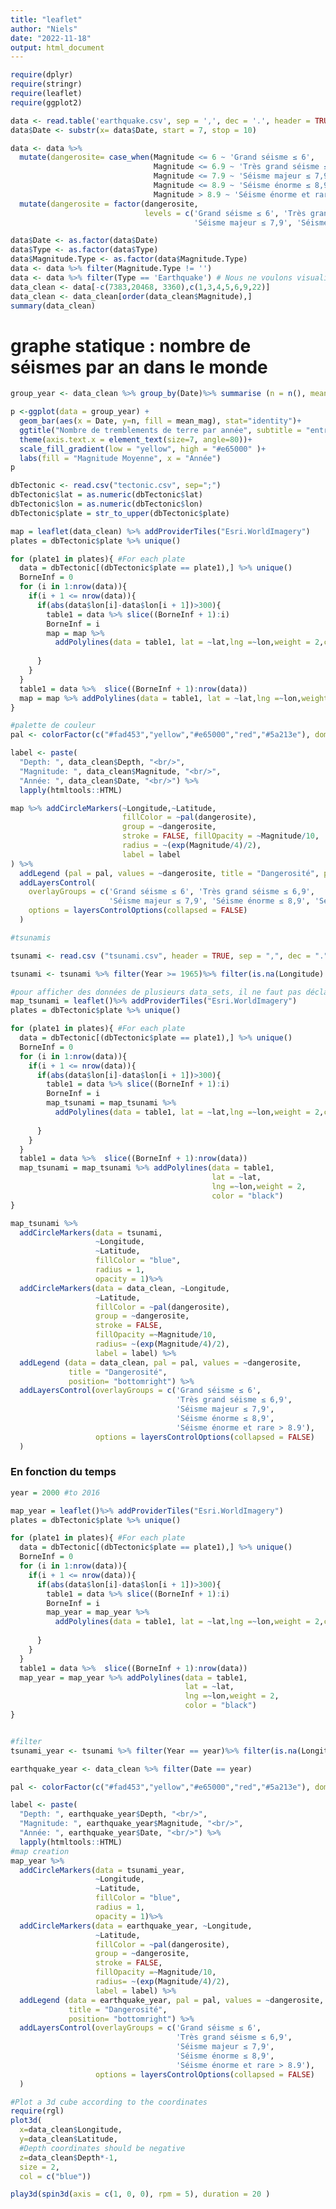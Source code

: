 ```yaml
---
title: "leaflet"
author: "Niels"
date: "2022-11-18"
output: html_document
---
```

```r
require(dplyr)
require(stringr)
require(leaflet)
require(ggplot2)

data <- read.table('earthquake.csv', sep = ',', dec = '.', header = TRUE)
data$Date <- substr(x= data$Date, start = 7, stop = 10)
```

```r
data <- data %>%
  mutate(dangerosite= case_when(Magnitude <= 6 ~ 'Grand séisme ≤ 6',
                                Magnitude <= 6.9 ~ 'Très grand séisme ≤ 6,9',
                                Magnitude <= 7.9 ~ 'Séisme majeur ≤ 7,9',
                                Magnitude <= 8.9 ~ 'Séisme énorme ≤ 8,9',
                                Magnitude > 8.9 ~ 'Séisme énorme et rare > 8.9')) %>%
  mutate(dangerosite = factor(dangerosite,
                              levels = c('Grand séisme ≤ 6', 'Très grand séisme ≤ 6,9',
                                         'Séisme majeur ≤ 7,9', 'Séisme énorme ≤ 8,9', 'Séisme énorme et rare > 8.9'))) 
```

```r
data$Date <- as.factor(data$Date)
data$Type <- as.factor(data$Type)
data$Magnitude.Type <- as.factor(data$Magnitude.Type)
data <- data %>% filter(Magnitude.Type != '')
data <- data %>% filter(Type == 'Earthquake') # Nous ne voulons visualiser que les tremblements de terre
data_clean <- data[-c(7383,20468, 3360),c(1,3,4,5,6,9,22)]
data_clean <- data_clean[order(data_clean$Magnitude),]
summary(data_clean)
```
# graphe statique : nombre de séismes par an dans le monde
```r
group_year <- data_clean %>% group_by(Date)%>% summarise (n = n(), mean_mag = mean(Magnitude))
```

```r
p <-ggplot(data = group_year) +
  geom_bar(aes(x = Date, y=n, fill = mean_mag), stat="identity")+
  ggtitle("Nombre de tremblements de terre par année", subtitle = "entre 1965 et 2016")+
  theme(axis.text.x = element_text(size=7, angle=80))+
  scale_fill_gradient(low = "yellow", high = "#e65000" )+
  labs(fill = "Magnitude Moyenne", x = "Année")
p
```


```r
dbTectonic <- read.csv("tectonic.csv", sep=";")
dbTectonic$lat = as.numeric(dbTectonic$lat)
dbTectonic$lon = as.numeric(dbTectonic$lon)
dbTectonic$plate = str_to_upper(dbTectonic$plate)

map = leaflet(data_clean) %>% addProviderTiles("Esri.WorldImagery")
plates = dbTectonic$plate %>% unique() 

for (plate1 in plates){ #For each plate
  data = dbTectonic[(dbTectonic$plate == plate1),] %>% unique() 
  BorneInf = 0
  for (i in 1:nrow(data)){
    if(i + 1 <= nrow(data)){
      if(abs(data$lon[i]-data$lon[i + 1])>300){
        table1 = data %>% slice((BorneInf + 1):i)
        BorneInf = i
        map = map %>% 
          addPolylines(data = table1, lat = ~lat,lng =~lon,weight = 2,color = "black")
        
      }
    }
  }
  table1 = data %>%  slice((BorneInf + 1):nrow(data))
  map = map %>% addPolylines(data = table1, lat = ~lat,lng =~lon,weight = 2,color = "black")
}


```

```r
#palette de couleur
pal <- colorFactor(c("#fad453","yellow","#e65000","red","#5a213e"), domain = NULL)

label <- paste(
  "Depth: ", data_clean$Depth, "<br/>",
  "Magnitude: ", data_clean$Magnitude, "<br/>",
  "Année: ", data_clean$Date, "<br/>") %>%
  lapply(htmltools::HTML)

map %>% addCircleMarkers(~Longitude,~Latitude,
                         fillColor = ~pal(dangerosite),
                         group = ~dangerosite,
                         stroke = FALSE, fillOpacity = ~Magnitude/10,
                         radius = ~(exp(Magnitude/4)/2),
                         label = label
) %>%
  addLegend (pal = pal, values = ~dangerosite, title = "Dangerosité", position = "bottomright") %>%
  addLayersControl(
    overlayGroups = c('Grand séisme ≤ 6', 'Très grand séisme ≤ 6,9',
                      'Séisme majeur ≤ 7,9', 'Séisme énorme ≤ 8,9', 'Séisme énorme et rare > 8.9'),
    options = layersControlOptions(collapsed = FALSE)
  )
```

```r
#tsunamis

tsunami <- read.csv ("tsunami.csv", header = TRUE, sep = ",", dec = ".")
```

```r
tsunami <- tsunami %>% filter(Year >= 1965)%>% filter(is.na(Longitude) == FALSE)%>% filter(is.na(Latitude) == FALSE)
```




```r
#pour afficher des données de plusieurs data_sets, il ne faut pas déclarer de data frame dans leaflet(), mais les mettre dans data de chaque objet
map_tsunami = leaflet()%>% addProviderTiles("Esri.WorldImagery")
plates = dbTectonic$plate %>% unique() 

for (plate1 in plates){ #For each plate
  data = dbTectonic[(dbTectonic$plate == plate1),] %>% unique() 
  BorneInf = 0
  for (i in 1:nrow(data)){
    if(i + 1 <= nrow(data)){
      if(abs(data$lon[i]-data$lon[i + 1])>300){
        table1 = data %>% slice((BorneInf + 1):i)
        BorneInf = i
        map_tsunami = map_tsunami %>% 
          addPolylines(data = table1, lat = ~lat,lng =~lon,weight = 2,color = "black")
        
      }
    }
  }
  table1 = data %>%  slice((BorneInf + 1):nrow(data))
  map_tsunami = map_tsunami %>% addPolylines(data = table1, 
                                             lat = ~lat,
                                             lng =~lon,weight = 2,
                                             color = "black")
}

map_tsunami %>% 
  addCircleMarkers(data = tsunami,
                   ~Longitude,
                   ~Latitude,
                   fillColor = "blue",
                   radius = 1,
                   opacity = 1)%>%
  addCircleMarkers(data = data_clean, ~Longitude,
                   ~Latitude,
                   fillColor = ~pal(dangerosite),
                   group = ~dangerosite,
                   stroke = FALSE, 
                   fillOpacity =~Magnitude/10,
                   radius= ~(exp(Magnitude/4)/2),
                   label = label) %>%
  addLegend (data = data_clean, pal = pal, values = ~dangerosite, 
             title = "Dangerosité", 
             position= "bottomright") %>%
  addLayersControl(overlayGroups = c('Grand séisme ≤ 6',
                                     'Très grand séisme ≤ 6,9',
                                     'Séisme majeur ≤ 7,9',
                                     'Séisme énorme ≤ 8,9', 
                                     'Séisme énorme et rare > 8.9'),
                   options = layersControlOptions(collapsed = FALSE)
  )
```

### En fonction du temps

```r
year = 2000 #to 2016
```


```r


map_year = leaflet()%>% addProviderTiles("Esri.WorldImagery")
plates = dbTectonic$plate %>% unique() 

for (plate1 in plates){ #For each plate
  data = dbTectonic[(dbTectonic$plate == plate1),] %>% unique() 
  BorneInf = 0
  for (i in 1:nrow(data)){
    if(i + 1 <= nrow(data)){
      if(abs(data$lon[i]-data$lon[i + 1])>300){
        table1 = data %>% slice((BorneInf + 1):i)
        BorneInf = i
        map_year = map_year %>% 
          addPolylines(data = table1, lat = ~lat,lng =~lon,weight = 2,color = "black")
        
      }
    }
  }
  table1 = data %>%  slice((BorneInf + 1):nrow(data))
  map_year = map_year %>% addPolylines(data = table1, 
                                       lat = ~lat,
                                       lng =~lon,weight = 2,
                                       color = "black")
}


#filter 
tsunami_year <- tsunami %>% filter(Year == year)%>% filter(is.na(Longitude) == FALSE)%>% filter(is.na(Latitude) == FALSE)

earthquake_year <- data_clean %>% filter(Date == year)

pal <- colorFactor(c("#fad453","yellow","#e65000","red","#5a213e"), domain = NULL)

label <- paste(
  "Depth: ", earthquake_year$Depth, "<br/>",
  "Magnitude: ", earthquake_year$Magnitude, "<br/>",
  "Année: ", earthquake_year$Date, "<br/>") %>%
  lapply(htmltools::HTML)
#map creation
map_year %>% 
  addCircleMarkers(data = tsunami_year,
                   ~Longitude,
                   ~Latitude,
                   fillColor = "blue",
                   radius = 1,
                   opacity = 1)%>%
  addCircleMarkers(data = earthquake_year, ~Longitude,
                   ~Latitude,
                   fillColor = ~pal(dangerosite),
                   group = ~dangerosite,
                   stroke = FALSE, 
                   fillOpacity =~Magnitude/10,
                   radius= ~(exp(Magnitude/4)/2),
                   label = label) %>%
  addLegend (data = earthquake_year, pal = pal, values = ~dangerosite, 
             title = "Dangerosité", 
             position= "bottomright") %>%
  addLayersControl(overlayGroups = c('Grand séisme ≤ 6',
                                     'Très grand séisme ≤ 6,9',
                                     'Séisme majeur ≤ 7,9',
                                     'Séisme énorme ≤ 8,9', 
                                     'Séisme énorme et rare > 8.9'),
                   options = layersControlOptions(collapsed = FALSE)
  )

```



```r
#Plot a 3d cube according to the coordinates
require(rgl)
plot3d(
  x=data_clean$Longitude,
  y=data_clean$Latitude,
  #Depth coordinates should be negative
  z=data_clean$Depth*-1,
  size = 2,
  col = c("blue"))

play3d(spin3d(axis = c(1, 0, 0), rpm = 5), duration = 20 )
```


